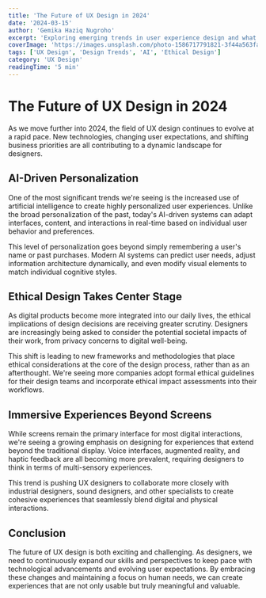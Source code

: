 ```yaml
---
title: 'The Future of UX Design in 2024'
date: '2024-03-15'
author: 'Gemika Haziq Nugroho'
excerpt: 'Exploring emerging trends in user experience design and what they mean for designers and users alike.'
coverImage: 'https://images.unsplash.com/photo-1586717791821-3f44a563fa4c?ixlib=rb-4.0.3&ixid=MnwxMjA3fDB8MHxwaG90by1wYWdlfHx8fGVufDB8fHx8&auto=format&fit=crop&w=1000&q=80'
tags: ['UX Design', 'Design Trends', 'AI', 'Ethical Design']
category: 'UX Design'
readingTime: '5 min'
---
```


# The Future of UX Design in 2024

As we move further into 2024, the field of UX design continues to evolve at a rapid pace. New
technologies, changing user expectations, and shifting business priorities are all contributing to a
dynamic landscape for designers.

## AI-Driven Personalization

One of the most significant trends we're seeing is the increased use of artificial intelligence to
create highly personalized user experiences. Unlike the broad personalization of the past, today's
AI-driven systems can adapt interfaces, content, and interactions in real-time based on individual
user behavior and preferences.

This level of personalization goes beyond simply remembering a user's name or past purchases. Modern
AI systems can predict user needs, adjust information architecture dynamically, and even modify
visual elements to match individual cognitive styles.

## Ethical Design Takes Center Stage

As digital products become more integrated into our daily lives, the ethical implications of design
decisions are receiving greater scrutiny. Designers are increasingly being asked to consider the
potential societal impacts of their work, from privacy concerns to digital well-being.

This shift is leading to new frameworks and methodologies that place ethical considerations at the
core of the design process, rather than as an afterthought. We're seeing more companies adopt formal
ethical guidelines for their design teams and incorporate ethical impact assessments into their
workflows.

## Immersive Experiences Beyond Screens

While screens remain the primary interface for most digital interactions, we're seeing a growing
emphasis on designing for experiences that extend beyond the traditional display. Voice interfaces,
augmented reality, and haptic feedback are all becoming more prevalent, requiring designers to think
in terms of multi-sensory experiences.

This trend is pushing UX designers to collaborate more closely with industrial designers, sound
designers, and other specialists to create cohesive experiences that seamlessly blend digital and
physical interactions.

## Conclusion

The future of UX design is both exciting and challenging. As designers, we need to continuously
expand our skills and perspectives to keep pace with technological advancements and evolving user
expectations. By embracing these changes and maintaining a focus on human needs, we can create
experiences that are not only usable but truly meaningful and valuable.
